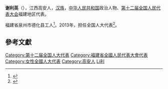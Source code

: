 '''谢利英'''（{{bd|1969年||}}），江西高安人，[[汉族|汉族]]，[[中华人民共和国|中华人民共和国]]政治人物、[[第十二届全国人民代表大会|第十二届全国人民代表大会]]福建地区代表。

福建省泉州市德化县工人<ref>{{cite news|title=农民工人大代表谢利英：三项建议都为“农民工”|url=http://news.workercn.cn/c/2013/03/06/130306100738202201856.html|accessdate=2013-04-05|newspaper=中工网|archive-date=2013-04-24|archive-url=https://web.archive.org/web/20130424091547/http://news.workercn.cn/c/2013/03/06/130306100738202201856.html|dead-url=no}}</ref>。2013年，担任全国人大代表<ref>{{cite news|title=全国人大代表信息-谢利英|url= http://210.82.31.1:8084/delegate/viewDelegate.action?dbid=121093|accessdate=2013-04-05|newspaper=全国人大网}}{{Dead link|date=2020年1月 |bot=InternetArchiveBot |fix-attempted=yes }}</ref>。

==參考文獻==
{{reflist}}
{{中国政治人物小作品}}
{{DEFAULTSORT:Xie謝}}
[[Category:第十二届全国人大代表|Category:第十二届全国人大代表]]
[[Category:福建省全國人民代表大會代表|Category:福建省全國人民代表大會代表]]
[[Category:女性全國人大代表|Category:女性全國人大代表]]
[[Category:高安人|Category:高安人]]
[[Category:謝姓|Li利]]